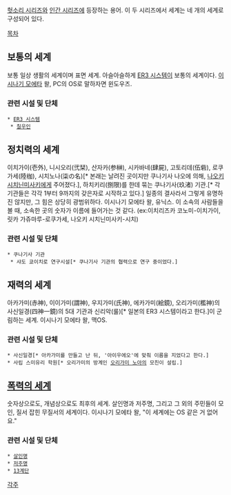 [[헛소리 시리즈]]와 [[인간 시리즈]]에 등장하는 용어.
이 두 시리즈에서 세계는 네 개의 세계로 구성되어 있다.

[[목차]]
== 보통의 세계 ==
보통 일상 생활의 세계이며 표면 세계.
아슬아슬하게 [[ER3 시스템]]이 보통의 세계이다.
[[이시나기 모에타]] 왈, PC의 OS로 말하자면 윈도우즈.
=== 관련 시설 및 단체 ===
 * [[ER3 시스템]] 
  * [[칠우인]]
== 정치력의 세계 ==
이치가이(壱外), 니시오리(弐栞), 산자카(参榊), 시카바네(肆屍), 고토리데(伍砦), 로쿠가세(陸枷), 시치노나(柒の名)[* 본래는 날려진 곳이지만 쿠나기사 나오에 의해, [[나오키 시치닌미사키]]에게 주어졌다.], 하치키리(捌限)를 한데 묶는 쿠나기사(玖渚) 기관.[* 각 기관들은 각각 1부터 9까지의 갖은자로 시작하고 있다.]
일종의 결사라서 그렇게 유명하진 않지만, 그 힘은 상당히 광범위하다.
이시나기 모에타 왈, 유닉스.
이 소속의 사람들을 볼 때, 소속한 곳의 숫자가 이름에 들어가는 것 같다.
(ex:이치리즈카 코노미-이치가이, 릿카 가쥬마루-로쿠가세, 나오키 시치닌미사키-시치)
=== 관련 시설 및 단체 ===
 * 쿠나기사 기관
  * 샤도 쿄이치로 연구시설[* 쿠나기사 기관의 협력으로 연구 중이었다.]

== 재력의 세계 ==
아카가미(赤神), 이이가미(謂神), 우지가미(氏神), 에카가미(絵鏡), 오리가미(檻神)의 사신일경(四神一鏡)의 5대 기관과 신리악(룰)[* 일본의 ER3 시스템이라고 한다.]이 군림하는 세계.
이시나기 모에타 왈, 맥OS.
=== 관련 시설 및 단체 ===
 * 사신일경[* 아카가미를 만들고 난 뒤, '아이우에오'에 맞춰 이름을 지었다고 한다.]
 * 사립 스미유리 학원[* 오리가미의 방계인 [[오리가미 노아]]의 모친이 설립.]

== [[폭력의 세계]] ==
숫자상으로도, 개념상으로도 최후의 세계.
살인명과 저주명, 그리고 그 외의 주민들이 모인, 질서 잡힌 무질서의 세계이다.
이시나기 모에타 왈, "이 세계에는 OS 같은 거 없어요."
=== 관련 시설 및 단체 ===
 * [[폭력의 세계#s-2.1|살인명]]
 * [[폭력의 세계#s-2.2|저주명]]
 * [[폭력의 세계#s-2.3|13계단]]

[[각주]]
